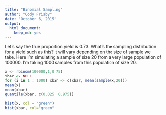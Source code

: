 ```yaml
---
title: "Binomial Sampling"
author: "Cody Frisby"
date: "October 6, 2015"
output: 
  html_document: 
    keep_md: yes
---
```

Let's say the true proportion yield is 0.73. 
What's the sampling distribution for a yield such as this?
It will vary depending on the size of sample we take.
Here I'm simulating a sample of size 20 from a very large population
of 100000.  I'm taking 1000 samples from this population of size 20.
```r
x <- rbinom(100000,1,0.75)
xbar <- NULL
for (i in 1 : 1000) xbar <- c(xbar, mean(sample(x,20)))
mean(x)
mean(xbar)
quantile(xbar, c(0.025, 0.975))
```

```r
hist(x, col = "green")
hist(xbar, col="green")
```
